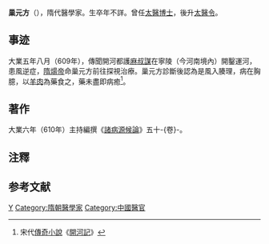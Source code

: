 '''巢元方'''（{{bd|？||7世纪||}}），隋代醫學家。生卒年不詳。曾任[[太醫博士|太醫博士]]，後升[[太醫令|太醫令]]。

== 事迹 ==
大業五年八月（609年），傳聞開河都護[[麻叔謀|麻叔謀]]在寧陵（今河南境內）開鑿運河，患風逆症，[[隋煬帝|隋煬帝]]命巢元方前往探視治療。巢元方診斷後認為是風入腠理，病在胸臆，以[[羊肉|羊肉]]為藥食之，藥未盡即病癒<ref>宋代[[傳奇小說|傳奇小說]]《[[開河記|開河記]]》</ref>。

== 著作 ==
大業六年（610年）主持編撰《[[諸病源候論|諸病源候論]]》五十-{卷}-{{NoteTag|一說由[[吴景|吴景]]（景贤）著。}}。

== 注釋 ==
{{NoteFoot}}

== 参考文献 ==
{{Reflist}}

{{normdaten}}

[[Category:巢姓|Y]]
[[Category:隋朝醫學家|Category:隋朝醫學家]]
[[Category:中國醫官|Category:中國醫官]]